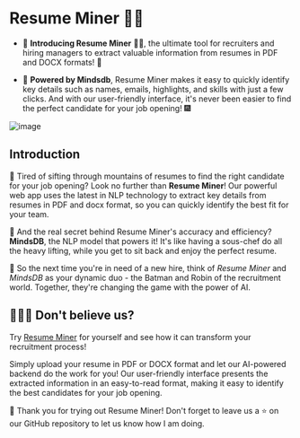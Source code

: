 # Resume Miner 🕵️‍♂️

* 🎉 **Introducing Resume Miner** 🕵️‍♂️, the ultimate tool for recruiters and hiring managers to extract valuable information from resumes in PDF and DOCX formats! 📃

* 🤖 **Powered by Mindsdb**, Resume Miner makes it easy to quickly identify key details such as names, emails, highlights, and skills with just a few clicks. And with our user-friendly interface, it's never been easier to find the perfect candidate for your job opening! 🎆

![image](https://user-images.githubusercontent.com/75653580/235436675-a2f3b283-92e3-40e8-939c-68b77e1af7a4.png)

## Introduction

🚀 Tired of sifting through mountains of resumes to find the right candidate for your job opening? Look no further than **Resume Miner**! Our powerful web app uses the latest in NLP technology to extract key details from resumes in PDF and docx format, so you can quickly identify the best fit for your team.

🧠 And the real secret behind Resume Miner's accuracy and efficiency? **MindsDB**, the NLP model that powers it! It's like having a sous-chef do all the heavy lifting, while you get to sit back and enjoy the perfect resume.

💼 So the next time you're in need of a new hire, think of *Resume Miner* and *MindsDB* as your dynamic duo - the Batman and Robin of the recruitment world. Together, they're changing the game with the power of AI.

## 👨‍💼🤖 Don't believe us?

Try [Resume Miner](http://tinyurl.com/resume-miner) for yourself and see how it can transform your recruitment process!

Simply upload your resume in PDF or DOCX format and let our AI-powered backend do the work for you! Our user-friendly interface presents the extracted information in an easy-to-read format, making it easy to identify the best candidates for your job opening.

🌟 Thank you for trying out Resume Miner! Don't forget to leave us a ⭐️ on our GitHub repository to let us know how I am doing.
